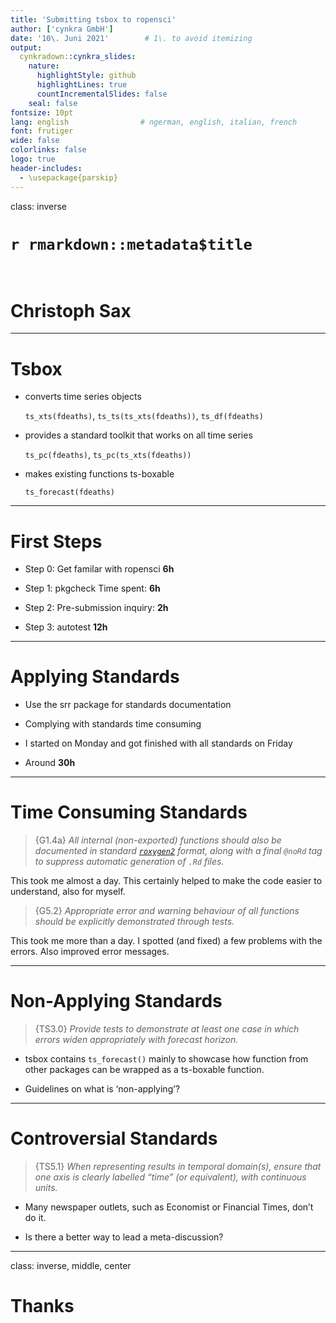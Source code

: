 ```yaml
---
title: 'Submitting tsbox to ropensci'
author: ['cynkra GmbH']
date: '10\. Juni 2021'        # 1\. to avoid itemizing
output:
  cynkradown::cynkra_slides:
    nature:
      highlightStyle: github
      highlightLines: true
      countIncrementalSlides: false
    seal: false
fontsize: 10pt
lang: english                # ngerman, english, italian, french
font: frutiger
wide: false
colorlinks: false
logo: true
header-includes:
  - \usepackage{parskip}
---
```

class: inverse

# `r rmarkdown::metadata$title`


<br>

# Christoph Sax


---

# Tsbox

- converts time series objects

    `ts_xts(fdeaths)`, `ts_ts(ts_xts(fdeaths))`, `ts_df(fdeaths)`


- provides a standard toolkit that works on all time series

    `ts_pc(fdeaths)`, `ts_pc(ts_xts(fdeaths))`


- makes existing functions ts-boxable

    `ts_forecast(fdeaths)`



---

# First Steps

- Step 0: Get familar with ropensci **6h**

- Step 1: pkgcheck Time spent: **6h**

- Step 2: Pre-submission inquiry: **2h**

- Step 3: autotest **12h**




---

# Applying Standards

- Use the srr package for standards documentation

- Complying with standards time consuming

- I started on Monday and got finished with all standards on Friday

- Around **30h**



---

# Time Consuming Standards

> {G1.4a} *All internal (non-exported) functions should also be documented in standard [`roxygen2`](https://roxygen2.r-lib.org/) format, along with a final `@noRd` tag to suppress automatic generation of `.Rd` files.*

This took me almost a day. This certainly helped to make the code easier to understand, also for myself.

> {G5.2} *Appropriate error and warning behaviour of all functions should be explicitly demonstrated through tests.*

This took me more than a day. I spotted (and fixed) a few problems with the errors. Also improved error messages.




---

# Non-Applying Standards

> {TS3.0} *Provide tests to demonstrate at least one case in which errors widen appropriately with forecast horizon.*

- tsbox contains `ts_forecast()` mainly to showcase how function from other packages can be wrapped as a ts-boxable function.

- Guidelines on what is 'non-applying'?


---

# Controversial Standards

> {TS5.1} *When representing results in temporal domain(s), ensure that one axis is clearly labelled "time" (or equivalent), with continuous units.*

- Many newspaper outlets, such as Economist or Financial Times, don't do it.

- Is there a better way to lead a meta-discussion?


---
class: inverse, middle, center

# Thanks

